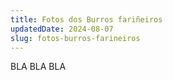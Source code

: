 ---
title: Fotos dos Burros fariñeiros
updatedDate: 2024-08-07
slug: fotos-burros-farineiros
---

BLA BLA BLA
